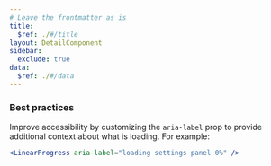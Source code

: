 ```yaml
---
# Leave the frontmatter as is
title:
  $ref: ./#/title
layout: DetailComponent
sidebar:
  exclude: true
data:
  $ref: ./#/data
---
```


### Best practices

Improve accessibility by customizing the `aria-label` prop to provide additional context about what is loading. For example:

```jsx
<LinearProgress aria-label="loading settings panel 0%" />
```

